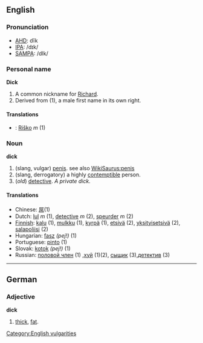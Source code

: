 ==English==
===Pronunciation===
*[[w:AHD|AHD]]: dĭk
*[[w:IPA|IPA]]: /dɪk/
*[[w:SAMPA|SAMPA]]: /dIk/

===Personal name===
'''Dick'''

#A common nickname for [[Richard]].
#Derived from (1), a male first name in its own right.

====Translations====
*{{sk}}: [[Riško]] ''m'' (1)

===Noun===
'''dick'''

#(slang, vulgar) [[penis]]. see also [[WikiSaurus:penis]]
#(slang, derrogatory) a highly [[contemptible]] person.
#(''old'') [[detective]].  ''A private dick.''

====Translations====
*Chinese: [[屌]](1)
*Dutch: [[lul]] ''m'' (1), [[detective]] ''m'' (2), [[speurder]] ''m'' (2)
*[[Finnish]]: [[kalu]] (1), [[mulkku]] (1), [[kyrpä]] (1), [[etsivä]] (2), [[yksityisetsivä]] (2), [[salapoliisi]] (2)
*Hungarian: [[fasz]] ''(pej!)'' (1)
*Portuguese: [[pinto]] (1)
*Slovak: [[kotok]] ''(pej!)'' (1)
*Russian: [[половой член]] (1) ,[[хуй]] (1)(2), [[сыщик]] (3),[[детектив]] (3)
----

==German==
===Adjective===
'''dick'''

#[[thick]], [[fat]].

[[Category:English vulgarities]]